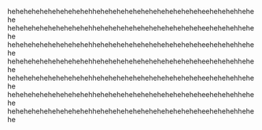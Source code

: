 hehehehehehehehehehehheheheheheheheheheheheheheheehehehehhehehe
hehehehehehehehehehehheheheheheheheheheheheheheheehehehehhehehe
hehehehehehehehehehehheheheheheheheheheheheheheheehehehehhehehe
hehehehehehehehehehehheheheheheheheheheheheheheheehehehehhehehe
hehehehehehehehehehehheheheheheheheheheheheheheheehehehehhehehe
hehehehehehehehehehehheheheheheheheheheheheheheheehehehehhehehe
hehehehehehehehehehehheheheheheheheheheheheheheheehehehehhehehe
